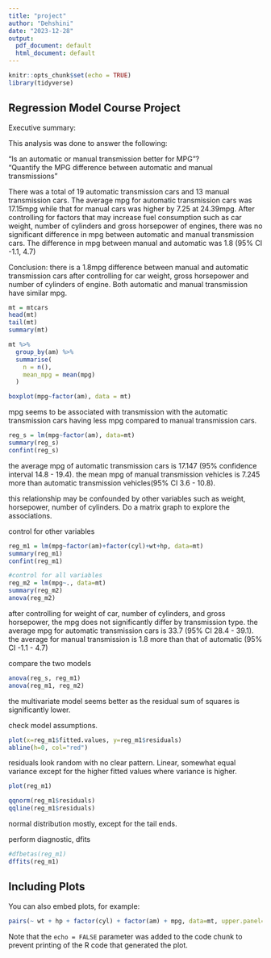 ```yaml
---
title: "project"
author: "Dehshini"
date: "2023-12-28"
output:
  pdf_document: default
  html_document: default
---
```


```r
knitr::opts_chunk$set(echo = TRUE)
library(tidyverse)
```

## Regression Model Course Project

Executive summary:

This analysis was done to answer the following:

“Is an automatic or manual transmission better for MPG”?\
"Quantify the MPG difference between automatic and manual transmissions"

There was a total of 19 automatic transmission cars and 13 manual transmission cars. The average mpg for automatic transmission cars was 17.15mpg while that for manual cars was higher by 7.25 at 24.39mpg. After controlling for factors that may increase fuel consumption such as car weight, number of cylinders and gross horsepower of engines, there was no significant difference in mpg between automatic and manual transmission cars. The difference in mpg between manual and automatic was 1.8 (95% CI -1.1, 4.7)

Conclusion: there is a 1.8mpg difference between manual and automatic transmission cars after controlling for car weight, gross horsepower and number of cylinders of engine. Both automatic and manual transmission have similar mpg.

```r
mt = mtcars
head(mt)
tail(mt)
summary(mt)

mt %>% 
  group_by(am) %>% 
  summarise(
    n = n(),
    mean_mpg = mean(mpg)
  )
```

```r
boxplot(mpg~factor(am), data = mt)
```

mpg seems to be associated with transmission with the automatic transmission cars having less mpg compared to manual transmission cars.

```r
reg_s = lm(mpg~factor(am), data=mt)
summary(reg_s)
confint(reg_s)
```

the average mpg of automatic transmission cars is 17.147 (95% confidence interval 14.8 - 19.4). the mean mpg of manual transmission vehicles is 7.245 more than automatic transmission vehicles(95% CI 3.6 - 10.8).

this relationship may be confounded by other variables such as weight, horsepower, number of cylinders. Do a matrix graph to explore the associations.

control for other variables

```r
reg_m1 = lm(mpg~factor(am)+factor(cyl)+wt+hp, data=mt)
summary(reg_m1)
confint(reg_m1)
```

```r
#control for all variables
reg_m2 = lm(mpg~., data=mt)
summary(reg_m2)
anova(reg_m2)
```

after controlling for weight of car, number of cylinders, and gross horsepower, the mpg does not significantly differ by transmission type. the average mpg for automatic transmission cars is 33.7 (95% CI 28.4 - 39.1). the average for manual transmission is 1.8 more than that of automatic (95% CI -1.1 - 4.7)

compare the two models

```r
anova(reg_s, reg_m1)
anova(reg_m1, reg_m2)
```

the multivariate model seems better as the residual sum of squares is significantly lower.

check model assumptions.

```r
plot(x=reg_m1$fitted.values, y=reg_m1$residuals)
abline(h=0, col="red")

```

residuals look random with no clear pattern. Linear, somewhat equal variance except for the higher fitted values where variance is higher.

```r
plot(reg_m1)
```

```r
qqnorm(reg_m1$residuals)
qqline(reg_m1$residuals)
```

normal distribution mostly, except for the tail ends.

perform diagnostic, dfits

```r
#dfbetas(reg_m1)
dffits(reg_m1)
```

## Including Plots

You can also embed plots, for example:

```r
pairs(~ wt + hp + factor(cyl) + factor(am) + mpg, data=mt, upper.panel=NULL, pch=".")
```

Note that the `echo = FALSE` parameter was added to the code chunk to prevent printing of the R code that generated the plot.
